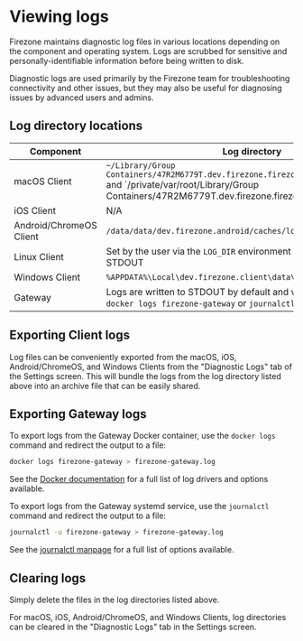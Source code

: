 
# Viewing logs

Firezone maintains diagnostic log files in various locations depending on the
component and operating system. Logs are scrubbed for sensitive and
personally-identifiable information before being written to disk.

Diagnostic logs are used primarily by the Firezone team for troubleshooting
connectivity and other issues, but they may also be useful for diagnosing issues
by advanced users and admins.

## Log directory locations

| Component               | Log directory                                                                                                                                                                          |
| ----------------------- | -------------------------------------------------------------------------------------------------------------------------------------------------------------------------------------- |
| macOS Client            | `~/Library/Group Containers/47R2M6779T.dev.firezone.firezone/Library/Caches/logs` and `/private/var/root/Library/Group Containers/47R2M6779T.dev.firezone.firezone/Library/Caches/logs |
| iOS Client              | N/A                                                                                                                                                                                    |
| Android/ChromeOS Client | `/data/data/dev.firezone.android/caches/logs`                                                                                                                                          |
| Linux Client            | Set by the user via the `LOG_DIR` environment variable, otherwise STDOUT                                                                                                               |
| Windows Client          | `%APPDATA%\Local\dev.firezone.client\data\logs`                                                                                                                                        |
| Gateway                 | Logs are written to STDOUT by default and viewable either by `docker logs firezone-gateway` or `journalctl -u firezone-gateway`                                                        |

## Exporting Client logs

Log files can be conveniently exported from the macOS, iOS, Android/ChromeOS,
and Windows Clients from the "Diagnostic Logs" tab of the Settings screen. This
will bundle the logs from the log directory listed above into an archive file
that can be easily shared.

## Exporting Gateway logs

<TabsGroup>
<TabsItem title="Docker" active>

To export logs from the Gateway Docker container, use the `docker logs` command
and redirect the output to a file:

```bash
docker logs firezone-gateway > firezone-gateway.log
```

See the
[Docker documentation](https://docs.docker.com/reference/cli/docker/container/logs/)
for a full list of log drivers and options available.

</TabsItem>
<TabsItem title="systemd">

To export logs from the Gateway systemd service, use the `journalctl` command
and redirect the output to a file:

```bash
journalctl -u firezone-gateway > firezone-gateway.log
```

See the
[journalctl manpage](https://man7.org/linux/man-pages/man1/journalctl.1.html)
for a full list of options available.

</TabsItem>
</TabsGroup>

## Clearing logs

Simply delete the files in the log directories listed above.

For macOS, iOS, Android/ChromeOS, and Windows Clients, log directories can be
cleared in the "Diagnostic Logs" tab in the Settings screen.
